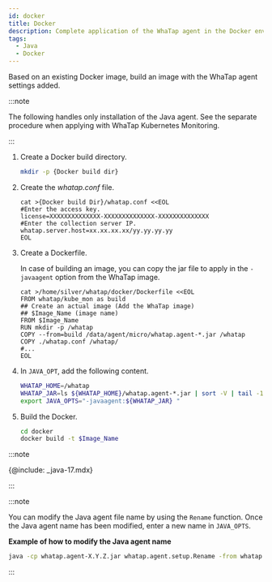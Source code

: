```yaml
---
id: docker
title: Docker
description: Complete application of the WhaTap agent in the Docker environment.
tags:
  - Java
  - Docker
---
```


Based on an existing Docker image, build an image with the WhaTap agent settings added.

:::note

The following handles only installation of the Java agent. See the separate procedure when applying with WhaTap Kubernetes Monitoring.

:::

1.  Create a Docker build directory.

    ```bash
    mkdir -p {Docker build dir}
    ```

2.  Create the _whatap.conf_ file.

    ```docker {3,5} showLineNumbers
    cat >{Docker build Dir}/whatap.conf <<EOL
    #Enter the access key.
    license=XXXXXXXXXXXXXX-XXXXXXXXXXXXXX-XXXXXXXXXXXXXX 
    #Enter the collection server IP.
    whatap.server.host=xx.xx.xx.xx/yy.yy.yy.yy 
    EOL
    ```

3.  Create a Dockerfile.

    In case of building an image, you can copy the jar file to apply in the `-javaagent` option from the WhaTap image.

    ```docker
    cat >/home/silver/whatap/docker/Dockerfile <<EOL
    FROM whatap/kube_mon as build
    ## Create an actual image (Add the WhaTap image)
    ## $Image_Name (image name)
    FROM $Image_Name
    RUN mkdir -p /whatap
    COPY --from=build /data/agent/micro/whatap.agent-*.jar /whatap
    COPY ./whatap.conf /whatap/
    #...
    EOL
    ```

4.  In `JAVA_OPT`, add the following content.

    ```bash
    WHATAP_HOME=/whatap
    WHATAP_JAR=ls ${WHATAP_HOME}/whatap.agent-*.jar | sort -V | tail -1
    export JAVA_OPTS="-javaagent:${WHATAP_JAR} "
    ```

5.  Build the Docker.

    ```bash
    cd docker
    docker build -t $Image_Name
    ```

:::note

{@include: _java-17.mdx} 

:::

:::note

You can modify the Java agent file name by using the `Rename` function. Once the Java agent name has been modified, enter a new name in `JAVA_OPTS`.

**Example of how to modify the Java agent name**

```bash
java -cp whatap.agent-X.Y.Z.jar whatap.agent.setup.Rename -from whatap.agent-X.Y.Z.jar -to whatap.agent.jar
```

:::
